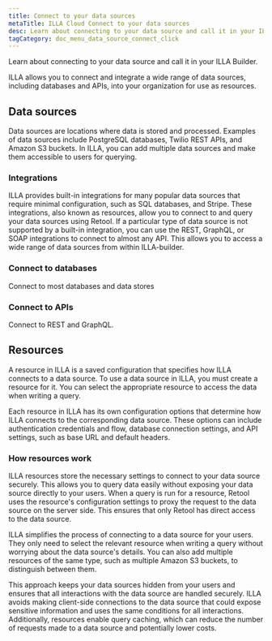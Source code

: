 ```yaml
---
title: Connect to your data sources
metaTitle: ILLA Cloud Connect to your data sources
desc: Learn about connecting to your data source and call it in your ILLA Builder.
tagCategory: doc_menu_data_source_connect_click
---
```


Learn about connecting to your data source and call it in your ILLA Builder.

ILLA allows you to connect and integrate a wide range of data sources, including databases and APIs, into your organization for use as resources.

## Data sources

Data sources are locations where data is stored and processed. Examples of data sources include PostgreSQL databases, Twilio REST APIs, and Amazon S3 buckets. In ILLA, you can add multiple data sources and make them accessible to users for querying.

### **Integrations**

ILLA provides built-in integrations for many popular data sources that require minimal configuration, such as SQL databases, and Stripe. These integrations, also known as resources, allow you to connect to and query your data sources using Retool. If a particular type of data source is not supported by a built-in integration, you can use the REST, GraphQL, or SOAP integrations to connect to almost any API. This allows you to access a wide range of data sources from within ILLA-builder.

### Connect to databases

Connect to most databases and data stores

### Connect to APIs

Connect to REST and GraphQL.

## Resources

A resource in ILLA is a saved configuration that specifies how ILLA connects to a data source. To use a data source in ILLA, you must create a resource for it. You can select the appropriate resource to access the data when writing a query.

Each resource in ILLA has its own configuration options that determine how ILLA connects to the corresponding data source. These options can include authentication credentials and flow, database connection settings, and API settings, such as base URL and default headers.

### **How resources work**

ILLA resources store the necessary settings to connect to your data source securely. This allows you to query data easily without exposing your data source directly to your users. When a query is run for a resource, Retool uses the resource's configuration settings to proxy the request to the data source on the server side. This ensures that only Retool has direct access to the data source.

ILLA simplifies the process of connecting to a data source for your users. They only need to select the relevant resource when writing a query without worrying about the data source's details. You can also add multiple resources of the same type, such as multiple Amazon S3 buckets, to distinguish between them.

This approach keeps your data sources hidden from your users and ensures that all interactions with the data source are handled securely. ILLA avoids making client-side connections to the data source that could expose sensitive information and uses the same conditions for all interactions. Additionally, resources enable query caching, which can reduce the number of requests made to a data source and potentially lower costs.
